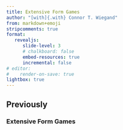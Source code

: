 ```yaml
---
title: Extensive Form Games
author: "[with]{.with} Connor T. Wiegand"
from: markdown+emoji
stripcomments: true
format: 
   revealjs:
      slide-level: 3
      # chalkboard: false
      embed-resources: true
      incremental: false
# editor:
#    render-on-save: true
lightbox: true
---
```


## Previously

### Extensive Form Games



###